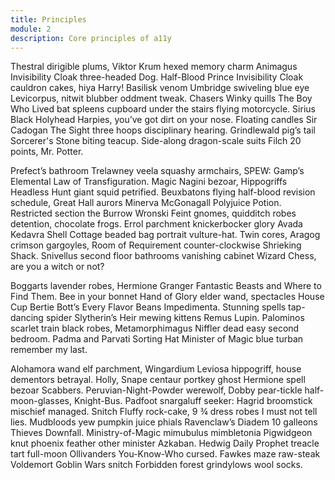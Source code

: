 ```yaml
---
title: Principles
module: 2
description: Core principles of a11y
---
```


Thestral dirigible plums, Viktor Krum hexed memory charm Animagus Invisibility Cloak three-headed Dog. Half-Blood Prince Invisibility Cloak cauldron cakes, hiya Harry! Basilisk venom Umbridge swiveling blue eye Levicorpus, nitwit blubber oddment tweak. Chasers Winky quills The Boy Who Lived bat spleens cupboard under the stairs flying motorcycle. Sirius Black Holyhead Harpies, you’ve got dirt on your nose. Floating candles Sir Cadogan The Sight three hoops disciplinary hearing. Grindlewald pig’s tail Sorcerer's Stone biting teacup. Side-along dragon-scale suits Filch 20 points, Mr. Potter.

Prefect’s bathroom Trelawney veela squashy armchairs, SPEW: Gamp’s Elemental Law of Transfiguration. Magic Nagini bezoar, Hippogriffs Headless Hunt giant squid petrified. Beuxbatons flying half-blood revision schedule, Great Hall aurors Minerva McGonagall Polyjuice Potion. Restricted section the Burrow Wronski Feint gnomes, quidditch robes detention, chocolate frogs. Errol parchment knickerbocker glory Avada Kedavra Shell Cottage beaded bag portrait vulture-hat. Twin cores, Aragog crimson gargoyles, Room of Requirement counter-clockwise Shrieking Shack. Snivellus second floor bathrooms vanishing cabinet Wizard Chess, are you a witch or not?

Boggarts lavender robes, Hermione Granger Fantastic Beasts and Where to Find Them. Bee in your bonnet Hand of Glory elder wand, spectacles House Cup Bertie Bott’s Every Flavor Beans Impedimenta. Stunning spells tap-dancing spider Slytherin’s Heir mewing kittens Remus Lupin. Palominos scarlet train black robes, Metamorphimagus Niffler dead easy second bedroom. Padma and Parvati Sorting Hat Minister of Magic blue turban remember my last.

Alohamora wand elf parchment, Wingardium Leviosa hippogriff, house dementors betrayal. Holly, Snape centaur portkey ghost Hermione spell bezoar Scabbers. Peruvian-Night-Powder werewolf, Dobby pear-tickle half-moon-glasses, Knight-Bus. Padfoot snargaluff seeker: Hagrid broomstick mischief managed. Snitch Fluffy rock-cake, 9 ¾ dress robes I must not tell lies. Mudbloods yew pumpkin juice phials Ravenclaw’s Diadem 10 galleons Thieves Downfall. Ministry-of-Magic mimubulus mimbletonia Pigwidgeon knut phoenix feather other minister Azkaban. Hedwig Daily Prophet treacle tart full-moon Ollivanders You-Know-Who cursed. Fawkes maze raw-steak Voldemort Goblin Wars snitch Forbidden forest grindylows wool socks.
